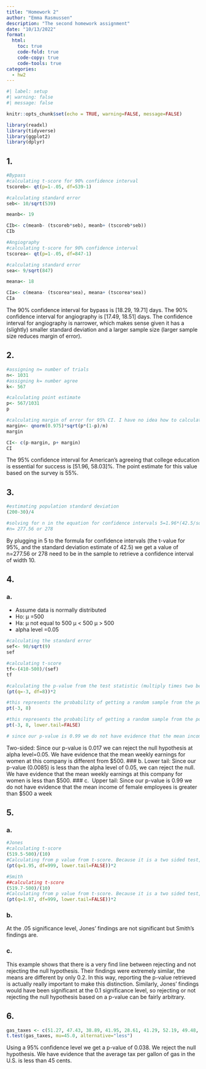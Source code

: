 ```yaml
---
title: "Homework 2"
author: "Emma Rasmussen"
description: "The second homework assignment"
date: "10/13/2022"
format:
  html:
    toc: true
    code-fold: true
    code-copy: true
    code-tools: true
categories:
  - hw2
---
```


```r
#| label: setup
#| warning: false
#| message: false

knitr::opts_chunk$set(echo = TRUE, warning=FALSE, message=FALSE)

library(readxl)
library(tidyverse)
library(ggplot2)
library(dplyr)
```

## 1.

```r
#Bypass
#calculating t-score for 90% confidence interval
tscoreb<- qt(p=1-.05, df=539-1)

#calculating standard error
seb<- 10/sqrt(539)

meanb<- 19

CIb<- c(meanb- (tscoreb*seb), meanb+ (tscoreb*seb))
CIb

#Angiography
#calculating t-score for 90% confidence interval
tscorea<- qt(p=1-.05, df=847-1)

#calculating standard error
sea<- 9/sqrt(847)

meana<- 18

CIa<- c(meana- (tscorea*sea), meana+ (tscorea*sea))
CIa
```

The 90% confidence interval for bypass is [18.29, 19.71] days. The 90% confidence interval for angiography is [17.49, 18.51] days. The confidence interval for angiography is narrower, which makes sense given it has a (slightly) smaller standard deviation and a larger sample size (larger sample size reduces margin of error).

## 2.

```r
#assigning n= number of trials
n<- 1031
#assigning k= number agree
k<- 567

#calculating point estimate
p<- 567/1031
p

#calculating margin of error for 95% CI. I have no idea how to calculate a confidence interval without a sd. I found this formula online.
margin<- qnorm(0.975)*sqrt(p*(1-p)/n)
margin

CI<- c(p-margin, p+ margin)
CI

```

The 95% confidence interval for American's agreeing that college education is essential for success is [51.96, 58.03]%. The point estimate for this value based on the survey is 55%.

## 3.

```r
#estimating population standard deviation
(200-30)/4

#solving for n in the equation for confidence intervals 5=1.96*(42.5/sqrt(n))
#n= 277.56 or 278

```
By plugging in 5 to the formula for confidence intervals (the t-value for 95%, and the standard deviation estimate of 42.5) we get a value of n=277.56 or 278 need to be in the sample to retrieve a confidence interval of width 10.

## 4.

### a.

-   Assume data is normally distributed
-   Ho: μ =500
-   Ha: μ not equal to 500 
μ < 500 
μ > 500
-   alpha level =0.05

```r
#calculating the standard error
sef<- 90/sqrt(9)
sef

#calculating t-score
tf<-(410-500)/(sef)
tf 

#calculating the p-value from the test statistic (multiply times two because we are doing a two-sided test)
(pt(q=-3, df=8))*2

#this represents the probability of getting a random sample from the population with a mean of 410 or lower, as the default calculates the lower tail)
pt(-3, 8)

#this represents the probability of getting a random sample from the population with a mean of 410 or higher, as we included lower.tail=FALSE)
pt(-3, 8, lower.tail=FALSE)

# since our p-value is 0.99 we do not have evidence that the mean income of female employees is greater than 500 a week

```

Two-sided: Since our p-value is 0.017 we can reject the null hypothesis at alpha level=0.05. We have evidence that the mean weekly earnings for women at this company is different from $500. 
### b. 
Lower tail: Since our p-value (0.0085) is less than the alpha level of 0.05, we can reject the null. We have evidence that the mean weekly earnings at this company for women is less than $500. 
### c. 
Upper tail: Since our p-value is 0.99 we do not have evidence that the mean income of female employees is greater than $500 a week

## 5.

### a.

```r
#Jones
#calculating t-score
(519.5-500)/(10)
#Calculating from p value from t-score. Because it is a two sided test, we multiply the result times two.
(pt(q=1.95, df=999, lower.tail=FALSE))*2

#Smith
##calculating t-score
(519.7-500)/(10)
#Calculating from p value from t-score. Because it is a two sided test, we multiply the result times two.
(pt(q=1.97, df=999, lower.tail=FALSE))*2
```

### b.
At the .05 significance level, Jones' findings are not significant but Smith's findings are. 

### c.
This example shows that there is a very find line between rejecting and not rejecting the null hypothesis. Their findings were extremely similar, the means are different by only 0.2. In this way, reporting the p-value retrieved is actually really important to make this distinction. Similarly, Jones' findings would have been significant at the 0.1 significance level, so rejecting or not rejecting the null hypothesis based on a p-value can be fairly arbitrary.

## 6.

```r
gas_taxes <- c(51.27, 47.43, 38.89, 41.95, 28.61, 41.29, 52.19, 49.48, 35.02, 48.13, 39.28, 54.41, 41.66, 30.28, 18.49, 38.72, 33.41, 45.02)
t.test(gas_taxes, mu=45.0, alternative="less")

```

Using a 95% confidence level we get a p-value of 0.038. We reject the null hypothesis. We have evidence that the average tax per gallon of gas in the U.S. is less than 45 cents.

